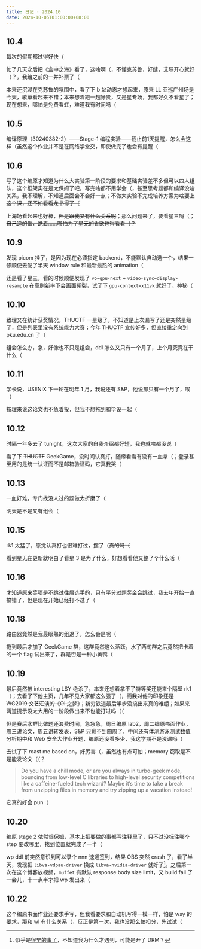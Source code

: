```yaml
---
title: 日记 · 2024.10
date: 2024-10-05T01:00:00+08:00
---
```


## 10.4

每次的假期都过得好快（

忙了几天之后把《盒中之海》看了，这啥啊（，不懂克苏鲁，好缝，艾导开心就好（？，我给之前的一并补票了（

本来还沉浸在克苏鲁的氛围中，看了下 b 站动态才想起来，原来 LL 亚巡广州场是今天，歌单看起来不错；本来想着跑一趟好贵，又是星专场，我都好久不看星了；现在想来，哪怕是免费看虹，难道我有时间吗（

## 10.5

编译原理（30240382-2）——Stage-1 编程实验——截止前1天提醒，怎么会这样（虽然这个作业并不是在网络学堂交，即使做完了也会有提醒（

## 10.6

写了这个编原才知道为什么大实验第一阶段的要求和基础实验差不多但可以四人组队，这个框架实在是太保姆了吧，写完啥都不用学会（，甚至思考题都和编译没啥关系，我不理解，不知道后面会不会好一点；~~不做大实验不完成培养方案为啥要上这个课，还不如看看龙书得了（~~

上海场看起来也好棒，~~但是跟我又有什么关系呢~~；那么问题来了，要看星三吗（；~~自己追的番，跪着……哪怕为了星无的香欲也得看看（？~~

## 10.9

发现 picom 挂了，是因为现在必须指定 backend，不能默认自动选一个，结果一修顺便去配了半天 window rule 和最新最热的 animation（

还是看了星三，看的时候顺便发现了 `vo=gpu-next` + `video-sync=display-resample` 在高刷新率下会画面撕裂，试了下 `gpu-context=x11vk` 就好了，神秘（

## 10.10

致理又在统计获奖情况，THUCTF 一星级了，不知道是上次漏写了还是突然星级了，但是列表里没有系统能力大赛；今年 THUCTF 宣传好多，但直接重定向到 pku.edu.cn 了（

组会怎么办，急，好像也不只是组会，ddl 怎么又只有一个月了，上个月究竟在干什么（

## 10.11

学长说，USENIX 下一轮在明年 1 月，我说还有 S&P，他说那只有一个月了，唉（

按理来说这论文也不急着投，但我不想拖到和毕设一起（

## 10.12

时隔一年多去了 tunight，这次大家的自我介绍都好短，我也就啥都没说（

看了下 ~~THUCTF~~ GeekGame，没时间认真打，随缘看看有没有一血拿（；登录甚至用的是统一认证而不是邮箱验证码，它真我哭（

## 10.13

一血好难，专门找没人过的题做太折磨了（

明天是不是又有组会（

## 10.15

rk1 太猛了，感觉认真打也很难打过，摆了（~~真的吗（~~

看到星无在更新就明白了看星 3 是为了什么，好想看看他又整了个什么活（

## 10.16

才知道原来奖项是不跳过往届选手的，只有平分过题奖金会跳过，我去年开始一直搞错了，但是现在开始已经打不过了（

## 10.18

路由器竟然是我最眼熟的组退了，怎么会是呢（

拖到最后才加了 GeekGame 群，这群竟然这么活跃，水了两句群之后竟然把卡着的一个 flag 试出来了，群是否是一种小黄鸭（

## 10.19

最后竟然被 interesting LSY 绝杀了，本来还想着拿不了特等奖还能来个隔壁 rk1（；去看了下他主页，几年不见大家都这么强了（，~~而我对他的印象还是 WC2019 文艺汇演的《OI 之梦》~~；新穷铁道最后半步没搞出来真的难绷；如果来两道提示没太大用的一阶段做出来不也能打过吗（（

但是赛后水群比做题还浪费时间，急急急，周日编原 lab2，周二编原书面作业，周三讲论文，周五讲转发表，S&P 只剩不到四周了，中间还有体测游泳测试数值分析期中和 Web 安全大作业开题，编原还没看多少，我这学期不是没课吗（

去试了下 roast me based on，好厉害（，虽然也有点可怕；memory 窃取是不是能发论文（（？

> Do you have a chill mode, or are you always in turbo-geek mode, bouncing from low-level C libraries to high-level security competitions like a caffeine-fueled tech wizard? Maybe it’s time to take a break from unzipping files in memory and try zipping up a vacation instead!

它真的好会 pun（

## 10.20

编原 stage 2 依然很保姆，基本上把要做的事都写注释里了，只不过没标注哪个 step 要改哪里，找到位置就完成了一半（

wp ddl 前突然意识到可以录个 nnn 速通签到，结果 OBS 突然 crash 了，看了半天，发现把 `libva-vdpau-driver` 换成 `libva-nvidia-driver` 就好了[^obs-vdpau]。之后第一次在这个博客放视频，`muffet` 有默认 response body size limit，又 build fail 了一会儿，十一点半才把 wp 发出来（

[^obs-vdpau]: 似乎是[很早的事了](https://github.com/obsproject/obs-studio/issues/8056)，不知道我为什么才遇到，可能是开了 DRM？

## 10.22

这个编原书面作业还要求手写，但我看要求和自动机写得一模一样，怕是 wsy 的要求，那和 wl 有什么关系（，反正是第一次，我也没那么怕扣分，先试试（

